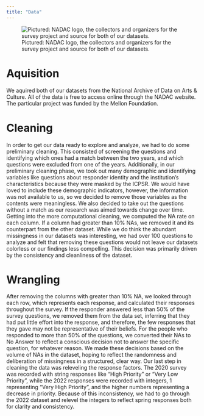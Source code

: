 ```yaml
---
title: "Data"
---
```



![Pictured: NADAC logo, the collectors and organizers for the survey project and source for both of our datasets.](./NADAC.png) 


# Aquisition
We aquired both of our datasets from the National Archive of Data on Arts & Culture. All of the data is free to access online through the NADAC website. The particular project was funded by the Mellon Foundation. 

# Cleaning 
In order to get our data ready to explore and analyze, we had to do some preliminary cleaning. This consisted of screening the questions and identifying which ones had a match between the two years, and which questions were excluded from one of the years. Additionally, in our preliminary cleaning phase, we took out many demographic and identifying variables like questions about responder identity and the institution’s characteristics because they were masked by the ICPSR. We would have loved to include these demographic indicators, however, the information was not available to us, so we decided to remove those variables as the contents were meaningless. We also decided to take out the questions without a match as our research was aimed towards change over time. 
Getting into the more computational cleaning, we computed the NA rate on each column. If a column had greater than 10% NAs, we removed it and its counterpart from the other dataset. While we do think the abundant missingness in our datasets was interesting, we had over 100 questions to analyze and felt that removing these questions would not leave our datasets colorless or our findings less compelling. This decision was primarily driven by the consistency and cleanliness of the dataset.

# Wrangling
After removing the columns with greater than 10% NA, we looked through each row, which represents each response, and calculated their responses throughout the survey. If the responder answered less than 50% of the survey questions, we removed them from the data set, inferring that they had put little effort into the response, and therefore, the few responses that they gave may not be representative of their beliefs. For the people who responded to more than 50% of the questions, we converted their NAs to No Answer to reflect a conscious decision not to answer the specific question, for whatever reason. We made these decisions based on the volume of NAs in the dataset, hoping to reflect the randomness and deliberation of missingness in a structured, clear way.
Our last step in cleaning the data was releveling the response factors. The 2020 survey was recorded with string responses like “High Priority” or “Very Low Priority”, while the 2022 responses were recorded with integers, 1 representing “Very High Priority”, and the higher numbers representing a decrease in priority. Because of this inconsistency, we had to go through the 2022 dataset and relevel the integers to reflect spring responses both for clarity and consistency.

